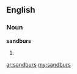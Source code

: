 ==English==

===Noun===
'''sandburs'''

# {{plural of|[[sandbur]]}}

[[ar:sandburs]]
[[my:sandburs]]